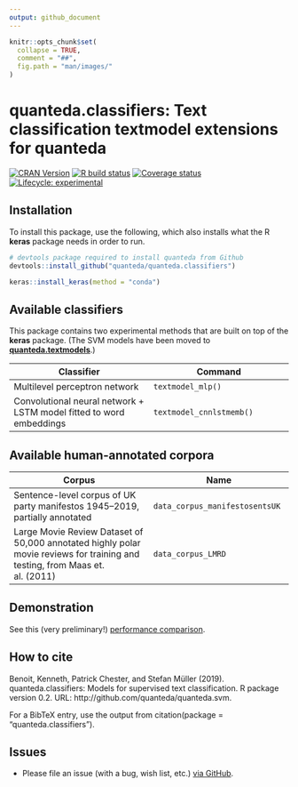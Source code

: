 ```yaml
---
output: github_document
---
```


```r
knitr::opts_chunk$set(
  collapse = TRUE,
  comment = "##",
  fig.path = "man/images/"
)
```

# quanteda.classifiers: Text classification textmodel extensions for quanteda

[![CRAN Version](https://www.r-pkg.org/badges/version/quanteda.classifiers)](https://CRAN.R-project.org/package=quanteda.classifiers)
[![R build status](https://github.com/quanteda/quanteda.classifiers/workflows/R-CMD-check/badge.svg)](https://github.com/quanteda/quanteda.classifiers/actions)
[![Coverage status](https://codecov.io/gh/quanteda/quanteda.classifiers/branch/master/graph/badge.svg)](https://codecov.io/github/quanteda/quanteda.classifiers?branch=master)
[![Lifecycle: experimental](https://img.shields.io/badge/lifecycle-experimental-orange.svg)](https://www.tidyverse.org/lifecycle/#experimental)


## Installation

To install this package, use the following, which also installs what the R **keras** package needs in order to run.
```r
# devtools package required to install quanteda from Github 
devtools::install_github("quanteda/quanteda.classifiers") 

keras::install_keras(method = "conda")
```

## Available classifiers

This package contains two experimental methods that are built on top of the **keras** package.  (The SVM models have been moved to [**quanteda.textmodels**](https://github.com/quanteda/quanteda.textmodels).)

Classifier | Command
--|--
Multilevel perceptron network | `textmodel_mlp()`
Convolutional neural network + LSTM model fitted to word embeddings | `textmodel_cnnlstmemb()`

## Available human-annotated corpora

Corpus | Name
--|--
Sentence-level corpus of UK party manifestos 1945–2019, partially annotated | `data_corpus_manifestosentsUK`
Large Movie Review Dataset of 50,000 annotated highly polar movie reviews for training and testing, from Maas et. al. (2011) | `data_corpus_LMRD`

## Demonstration

See this (very preliminary!) [performance comparison](https://htmlpreview.github.io/?https://github.com/quanteda/quanteda.classifiers/blob/master/tests/misc/test-LMRD.nb.html).


## How to cite

Benoit, Kenneth, Patrick Chester, and Stefan Müller (2019). quanteda.classifiers: Models for supervised text classification. R package version 0.2. URL: http://github.com/quanteda/quanteda.svm.

For a BibTeX entry, use the output from citation(package = "quanteda.classifiers").

## Issues

*  Please file an issue (with a bug, wish list, etc.) [via GitHub](https://github.com/quanteda/quanteda.classifiers/issues).
